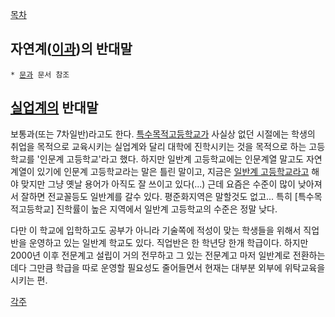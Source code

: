 [[목차]]
== 자연계([[이과]])의 반대말 ==
 * [[문과]] 문서 참조

== [[실업계 고등학교|실업계]]의 반대말 ==
보통과(또는 7차일반)라고도 한다.
[[특수목적고등학교]]가 사실상 없던 시절에는 학생의 취업을 목적으로 교육시키는 실업계와 달리 대학에 진학시키는 것을 목적으로 하는 고등학교를 '인문계 고등학교'라고 했다. 하지만 일반계 고등학교에는 인문계열 말고도 자연계열이 있기에 인문계 고등학교라는 말은 틀린 말이고, 지금은 [[일반계 고등학교]]라고 해야 맞지만 그냥 옛날 용어가 아직도 잘 쓰이고 있다(...) 근데 요즘은 수준이 많이 낮아져서 잘하면 전교꼴등도 일반계를 갈수 있다. 평준화지역은 말할것도 없고... 특히 [특수목적고등학교] 진학률이 높은 지역에서 일반계 고등학교의 수준은 정말 낮다.

다만 이 학교에 입학하고도 공부가 아니라 기술쪽에 적성이 맞는 학생들을 위해서 직업반을 운영하고 있는 일반계 학교도 있다. 직업반은 한 학년당 한개 학급이다. 하지만 2000년 이후 전문계고 설립이 거의 전무하고 그 있는 전문계고 마저 일반계로 전환하는 데다 그만큼 학급을 따로 운영할 필요성도 줄어들면서 현재는 대부분 외부에 위탁교육을 시키는 편.

[[각주]]
